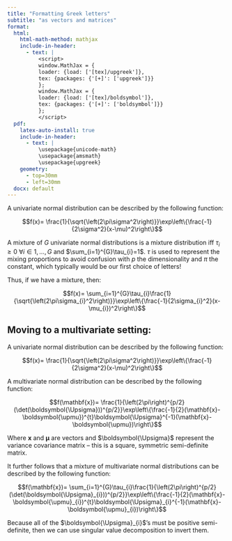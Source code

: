 ---
title: "Formatting Greek letters"
subtitle: "as vectors and matrices"
format:
  html:
    html-math-method: mathjax
    include-in-header:
      - text: |
          <script>
          window.MathJax = {
          loader: {load: ['[tex]/upgreek']},
          tex: {packages: {'[+]': ['upgreek']}}
          };
          window.MathJax = {
          loader: {load: ['[tex]/boldsymbol']},
          tex: {packages: {'[+]': ['boldsymbol']}}
          };
          </script>
  pdf:  
    latex-auto-install: true
    include-in-header:
      - text: |
          \usepackage{unicode-math}
          \usepackage{amsmath}
          \usepackage{upgreek}
    geometry: 
      - top=30mm
      - left=30mm
  docx: default
---

<!-- uncomment following lines when output is html -->
<!-- comment following lines out when output is not html -->
\newcommand{\bfmu}{\boldsymbol{\upmu}} 
\newcommand{\bfMu}{\boldsymbol{\Upmu}}  
\newcommand{\bfsigma}{\boldsymbol{\upsigma}}  
\newcommand{\bfSigma}{\boldsymbol{\Upsigma}}
\newcommand{\bfx}{\mathbf{x}}


<!-- if output is html then need to comment out next lines-->
<!-- 
\newcommand{\bfmu}{\mbfsansmu}
\newcommand{\bfMu}{\mbfsansMu}
\newcommand{\bfsigma}{\mbfsanssigma}
\newcommand{\bfSigma}{\mbfsansSigma}
\newcommand{\bfx}{\mbfsansx} 
-->

A univariate normal distribution can be described by the following function:

$$f(x)= \frac{1}{\sqrt{\left(2\pi\sigma^2\right)}}\exp\left\{\frac{-1}{2\sigma^2}(x-\mu)^2\right\}$$

A mixture of $G$ univariate normal distributions is a mixture distribution iff $\tau_i\geq 0$ $\forall i\in 1,\ldots,G$ and $\sum_{i=1}^{G}\tau_{i}=1$. $\tau$ is used to represent the mixing proportions to avoid confusion with $p$ the dimensionality and $\pi$ the constant, which typically would be our first choice of letters!

Thus, if we have a mixture, then:

$$f(x)= \sum_{i=1}^{G}\tau_{i}\frac{1}{\sqrt{\left(2\pi\sigma_{i}^2\right)}}\exp\left\{\frac{-1}{2\sigma_{i}^2}(x-\mu_{i})^2\right\}$$

## Moving to a multivariate setting:

A univariate normal distribution can be described by the following function:

$$f(x)= \frac{1}{\sqrt{\left(2\pi\sigma^2\right)}}\exp\left\{\frac{-1}{2\sigma^2}(x-\mu)^2\right\}$$

A multivariate normal distribution can be described by the following function:

$$f(\bfx)= \frac{1}{\left(2\pi\right)^{p/2}(\det(\bfSigma))^{p/2}}\exp\left\{\frac{-1}{2}(\bfx-\bfmu)^{t}\bfSigma^{-1}(\bfx-\bfmu)\right\}$$

Where $\bfx$ and $\bfmu$ are vectors and $\bfSigma$ represent the variance covariance matrix -- this is a square, symmetric semi-definite matrix.

It further follows that a mixture of multivariate normal distributions can be described by the following function:

$$f(\bfx)= \sum_{i=1}^{G}\tau_{i}\frac{1}{\left(2\pi\right)^{p/2}(\det(\bfSigma_{i}))^{p/2}}\exp\left\{\frac{-1}{2}(\bfx-\bfmu_{i})^{t}\bfSigma_{i}^{-1}(\bfx-\bfmu_{i})\right\}$$

Because all of the $\bfSigma_{i}$'s must be positive semi-definite, then we can use singular value decomposition to invert them.


